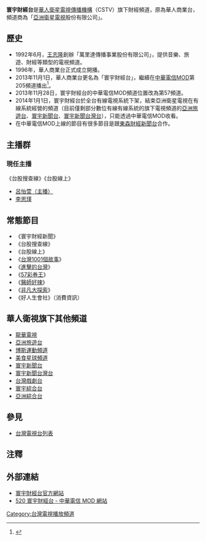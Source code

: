 {{Multiple issues|
{{Copyedit|time=2019-12-05T16:15:29+00:00}}
{{Prose|time=2019-12-05T16:15:29+00:00}}
{{Refimprove|time=2019-12-05T16:15:29+00:00}}
}}
{{Infobox_TV_Channel
| name            = 寰宇財經台
| logofile        = Globalbusiness_news_logo.png
| logosize        = 250px
| logoalt         = 
| country         = {{ROC}}
| launch          = 1996年
| language        = [[現代標準漢語|國語]] 
| broadcast area  = {{TWN}}
| closed date     = 
| share           = 
| share as of     = 
| share source    = 
| picture format  = 
| owner           = [[亞洲衛星電視|亞洲衛星電視]]股份有限公司
| corporate names = 
| former names    = 華人商業台
| replaced names  = 
| sister names    = 
| timeshift names = 
| location        =  {{ROC}}[[台北市|台北市]]
| 頻道官方網站    = http://www.asiadigital.com.tw/archives/category/globalbusiness
| others          = 
| terr serv 1     = 
| terr chan 1     = 
| sat serv 1      = 
| sat chan 1      = 
| cable serv 1    = 
| cable chan 1    = 
| adsl serv 1     = {{TW}}[[中華電信MOD|中華電信MOD]]
| adsl chan 1     = 520頻道
| 線上收看網站01   = [[歡樂看FainTV|歡樂看FainTV]]
| 線上收看網址01   = [https://www.faintv.com.tw/ 線上直播]
}}
'''寰宇財經台'''是[[華人衛星電視傳播機構|華人衛星電視傳播機構]]（CSTV）旗下財經頻道，原為華人商業台，頻道商為「[[亞洲衛星電視|亞洲衛星電視]]股份有限公司」。

==歷史==
*1992年6月，[[王志隆|王志隆]]創辦「萬里達傳播事業股份有限公司」，提供音樂、旅遊、財經等類型的電視頻道。
*1996年，華人商業台正式成立開播。
*2013年11月1日，華人商業台更名為「寰宇財經台」，繼續在[[中華電信MOD|中華電信MOD]]第205頻道播出<ref>{{Cite web |url=http://mod.cht.com.tw/news_s.php?id=381 |title=華人商業台更名寰宇財經台 |access-date=2013-12-12 |archive-url=https://web.archive.org/web/20131212135317/http://mod.cht.com.tw/news_s.php?id=381 |archive-date=2013-12-12 |dead-url=yes }}</ref>。
*2013年11月28日，寰宇財經台的中華電信MOD頻道位置改為第57頻道。
*2014年1月1日，寰宇財經台於全台有線電視系統下架，結束亞洲衛星電視在有線系統經營的頻道（目前僅剩部分數位有線有線系統的旗下電視頻道的[[亞洲旅遊台|亞洲旅遊台]]、[[寰宇新聞台|寰宇新聞台]]、[[寰宇新聞台灣台|寰宇新聞台灣台]]），只能透過中華電信MOD收看。
*在中華電信MOD上線的節目有很多節目是跟[[東森財經新聞台|東森財經新聞台]]合作。

==主播群==
=== 現任主播===
《台股搜查線》《台股線上》
*[[呂怡萱（主播）|呂怡萱（主播）]]
*[[李思瑾|李思瑾]]

== 常態節目 ==
*《寰宇財經新聞》
*《台股搜查線》
*《台股線上》
*《[[台灣1001個故事|台灣1001個故事]]》
*《[[進擊的台灣|進擊的台灣]]》
*《[[57彩券王|57彩券王]]》
*《[[醫師好辣|醫師好辣]]》
*《[[非凡大探索|非凡大探索]]》
*《好人生會社》（消費資訊）

== 華人衛視旗下其他頻道 ==
*[[龍華電視|龍華電視]]
*[[亞洲旅遊台|亞洲旅遊台]]
*[[博斯運動頻道|博斯運動頻道]]
*[[美食星球頻道|美食星球頻道]]
*[[寰宇新聞台|寰宇新聞台]]
*[[寰宇新聞台灣台|寰宇新聞台灣台]]
*[[台灣戲劇台|台灣戲劇台]]
*[[寰宇綜合台|寰宇綜合台]]
*[[亞洲綜合台|亞洲綜合台]]

== 參見 ==
*[[台灣電視台列表|台灣電視台列表]]

== 注釋 ==
{{reflist}}

== 外部連結 ==
*[http://www.asiadigital.com.tw/archives/category/globalbusiness 寰宇財經台官方網站] {{Wayback|url=http://www.asiadigital.com.tw/archives/category/globalbusiness |date=20210120104231 }}
*[http://mod.cht.com.tw/tv/channel.php?id=520 520 寰宇財經台 - 中華電信 MOD 網站]

{{Navbox
|listclass=hlist
|name=寰宇電視
|title=[[亞洲衛星電視|寰宇電視]]頻道列表
|group1=台灣旗下頻道
|list1=
*[[寰宇新聞台|寰宇新聞台]]
*[[寰宇新聞台灣台|寰宇新聞台灣台]]
*[[寰宇財經台|寰宇財經台]]
*寰宇綜合台
}}

{{台灣電視台}}
{{台灣電視頻道}}

[[Category:台灣電視播放頻道|Category:台灣電視播放頻道]]